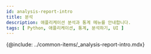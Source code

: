 ```yaml
---
id: analysis-report-intro
title: 분석
description: 애플리케이션 분석과 통계 메뉴를 안내합니다. 
tags: [ Python, 애플리케이션, 통계, 분석하기, UI ]
---
```


<!-- 분석과 통계 / 애플리케이션 분석하기 -->
<!-- 분석 개요 필요 / 검토하기?-->

{@include: ../common-items/_analysis-report-intro.mdx} 
